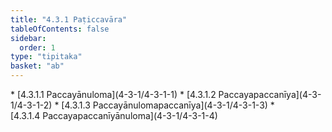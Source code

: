 ```yaml
---
title: "4.3.1 Paṭiccavāra"
tableOfContents: false
sidebar:
  order: 1
type: "tipitaka"
basket: "ab"
---
```



<DynamicBreadcrumb />



<TableOfContents>
* [4.3.1.1 Paccayānuloma](4-3-1/4-3-1-1)
* [4.3.1.2 Paccayapaccanīya](4-3-1/4-3-1-2)
* [4.3.1.3 Paccayānulomapaccanīya](4-3-1/4-3-1-3)
* [4.3.1.4 Paccayapaccanīyānuloma](4-3-1/4-3-1-4)
</TableOfContents>